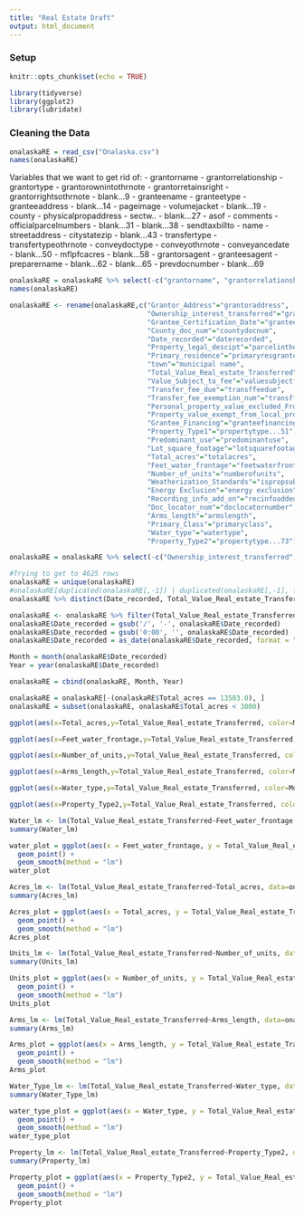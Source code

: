 ---
title: "Real Estate Draft"
output: html_document
---

### Setup

```{r setup, include=FALSE}
knitr::opts_chunk$set(echo = TRUE)
```

```{r}
library(tidyverse)
library(ggplot2)
library(lubridate)
```

### Cleaning the Data

```{r}
onalaskaRE = read_csv("Onalaska.csv")
names(onalaskaRE)
```

Variables that we want to get rid of: 
- grantorname
- grantorrelationship
- grantortype
- grantorownintothrnote
- grantorretainsright
- grantorrightsothrnote
- blank...9
- granteename
- granteetype
- granteeaddress
- blank...14
- pageimage
- volumejacket
- blank...19
- county
- physicalpropaddress
- sectw..
- blank...27
- asof
- comments
- officialparcelnumbers
- blank...31
- blank...38
- sendtaxbillto
- name
- streetaddress
- citystatezip
- blank...43
- transfertype
- transfertypeothrnote
- conveydoctype
- conveyothrnote
- conveyancedate
- blank...50
- mflpfcacres
- blank...58
- grantorsagent
- granteesagent
- preparername
- blank...62
- blank...65
- prevdocnumber
- blank...69

```{r}
onalaskaRE = onalaskaRE %>% select(-c("grantorname", "grantorrelationship", "grantortype", "grantorownintothrnote", "grantorretainsright", "grantorrightsothrnote", "blank...9", "granteename", "granteetype", "granteeaddress", "blank...14", "pageimage", "volumejacket", "blank...19", "county", "physicalpropaddress", "sectwshpbaselinerngemeridian", "blank...27", "asof", "comments", "officialparcelnumbers", "blank...31", "blank...38", "sendtaxbillto", "name", "streetaddress", "citystatezip", "blank...43", "transfertype", "transfertypeothrnote", "conveydoctype", "conveyothrnote", "conveyancedate", "blank...50", "mflpfcacres", "blank...58", "grantorsagent", "granteesagent", "preparername", "blank...62", "blank...65", "prevdocnumber", "blank...69", "subdivcondolotunitblock"))
names(onalaskaRE)
```

```{r rename}
onalaskaRE <- rename(onalaskaRE,c("Grantor_Address"="grantoraddress",          
                                  "Ownership_interest_transferred"="grantorownership",         
                                  "Grantee_Certification_Date"="granteecertdate",       
                                  "County_doc_num"="countydocnum",         
                                  "Date_recorded"="daterecorded",            
                                  "Property_legal_descipt"="parcelinthe",           
                                  "Primary_residence"="primaryresgrantee",        
                                  "town"="municipal name",       
                                  "Total_Value_Real_estate_Transferred"="totvalrealestatetransfrd",
                                  "Value_Subject_to_fee"="valuesubjectfee",          
                                  "Transfer_fee_due"="transffeedue",             
                                  "Transfer_fee_exemption_num"="transffeeexemptnum",      
                                  "Personal_property_value_excluded_From_total_value"="ppvalueexcluded",          
                                  "Property_value_exempt_from_local_property_tax"="propvalueexemptloctax",    
                                  "Grantee_Financing"="granteefinancing",        
                                  "Property_Type1"="propertytype...51",        
                                  "Predominant_use"="predominantuse",           
                                  "Lot_square_footage"="lotsquarefootage",         
                                  "Total_acres"="totalacres",               
                                  "Feet_water_frontage"="feetwaterfrontage",        
                                  "Number_of_units"="numberofunits",           
                                  "Weatherization_Standards"="ispropsubtoresrentstand",  
                                  "Energy Exclusion"="energy exclusion",         
                                  "Recording_info_add_on"="recinfoaddedon",          
                                  "Doc_locator_num"="doclocatornumber",         
                                  "Arms_length"="armslength",               
                                  "Primary_Class"="primaryclass",            
                                  "Water_type"="watertype",                
                                  "Property_Type2"="propertytype...73"))
```

```{r}
onalaskaRE = onalaskaRE %>% select(-c("Ownership_interest_transferred", "Grantee_Certification_Date", "County_doc_num", "Property_legal_descipt", "Primary_residence", "town", "Value_Subject_to_fee", "Transfer_fee_due", "Transfer_fee_exemption_num", "Personal_property_value_excluded_From_total_value", "Property_value_exempt_from_local_property_tax", "Grantee_Financing", "Predominant_use", "Lot_square_footage", "Weatherization_Standards", "Recording_info_add_on", "Doc_locator_num"))

#Trying to get to 4625 rows
onalaskaRE = unique(onalaskaRE)
#onalaskaRE[duplicated(onalaskaRE[,-1]) | duplicated(onalaskaRE[,-1], fromLast = TRUE),]
onalaskaRE %>% distinct(Date_recorded, Total_Value_Real_estate_Transferred, Property_Type1, Total_acres, Feet_water_frontage, Number_of_units, `Energy Exclusion`, Arms_length, Primary_Class, Water_type, Property_Type2, .keep_all = TRUE)
```

```{r filter total value of real estate}
onalaskaRE <- onalaskaRE %>% filter(Total_Value_Real_estate_Transferred>1)
onalaskaRE$Date_recorded = gsub('/', '-', onalaskaRE$Date_recorded)
onalaskaRE$Date_recorded = gsub('0:00', '', onalaskaRE$Date_recorded)
onalaskaRE$Date_recorded = as_date(onalaskaRE$Date_recorded, format = "%m-%d-%Y")

Month = month(onalaskaRE$Date_recorded)
Year = year(onalaskaRE$Date_recorded)

onalaskaRE = cbind(onalaskaRE, Month, Year)

```

```{r extra cleaning of the data}
onalaskaRE = onalaskaRE[-(onalaskaRE$Total_acres == 13503.0), ]
onalaskaRE = subset(onalaskaRE, onalaskaRE$Total_acres < 3000)
```

```{r Plot by Month}
ggplot(aes(x=Total_acres,y=Total_Value_Real_estate_Transferred, color=Month),data=onalaskaRE)+geom_point()

ggplot(aes(x=Feet_water_frontage,y=Total_Value_Real_estate_Transferred, color=Month),data=onalaskaRE)+geom_point()

ggplot(aes(x=Number_of_units,y=Total_Value_Real_estate_Transferred, color=Month),data=onalaskaRE)+geom_point()

ggplot(aes(x=Arms_length,y=Total_Value_Real_estate_Transferred, color=Month),data=onalaskaRE)+geom_point()

ggplot(aes(x=Water_type,y=Total_Value_Real_estate_Transferred, color=Month),data=onalaskaRE)+geom_point()

ggplot(aes(x=Property_Type2,y=Total_Value_Real_estate_Transferred, color=Month),data=onalaskaRE)+geom_point()

```

```{r Feet From water}
Water_lm <- lm(Total_Value_Real_estate_Transferred~Feet_water_frontage, data=onalaskaRE)
summary(Water_lm)

water_plot = ggplot(aes(x = Feet_water_frontage, y = Total_Value_Real_estate_Transferred), data = onalaskaRE) +
  geom_point() +
  geom_smooth(method = "lm")
water_plot
```

```{r Total Acres}
Acres_lm <- lm(Total_Value_Real_estate_Transferred~Total_acres, data=onalaskaRE)
summary(Acres_lm)

Acres_plot = ggplot(aes(x = Total_acres, y = Total_Value_Real_estate_Transferred), data = onalaskaRE) +
  geom_point() +
  geom_smooth(method = "lm")
Acres_plot
```

```{r Number of Units}
Units_lm <- lm(Total_Value_Real_estate_Transferred~Number_of_units, data=onalaskaRE)
summary(Units_lm)

Units_plot = ggplot(aes(x = Number_of_units, y = Total_Value_Real_estate_Transferred), data = onalaskaRE) +
  geom_point() +
  geom_smooth(method = "lm")
Units_plot
```

```{r Arms Length}
Arms_lm <- lm(Total_Value_Real_estate_Transferred~Arms_length, data=onalaskaRE)
summary(Arms_lm)

Arms_plot = ggplot(aes(x = Arms_length, y = Total_Value_Real_estate_Transferred), data = onalaskaRE) +
  geom_point() +
  geom_smooth(method = "lm")
Arms_plot
```

```{r Water Type}
Water_Type_lm <- lm(Total_Value_Real_estate_Transferred~Water_type, data=onalaskaRE)
summary(Water_Type_lm)

water_type_plot = ggplot(aes(x = Water_type, y = Total_Value_Real_estate_Transferred), data = onalaskaRE) +
  geom_point() +
  geom_smooth(method = "lm")
water_type_plot
```

```{r property type}
Property_lm <- lm(Total_Value_Real_estate_Transferred~Property_Type2, data=onalaskaRE)
summary(Property_lm)

Property_plot = ggplot(aes(x = Property_Type2, y = Total_Value_Real_estate_Transferred), data = onalaskaRE) +
  geom_point() +
  geom_smooth(method = "lm")
Property_plot
```
